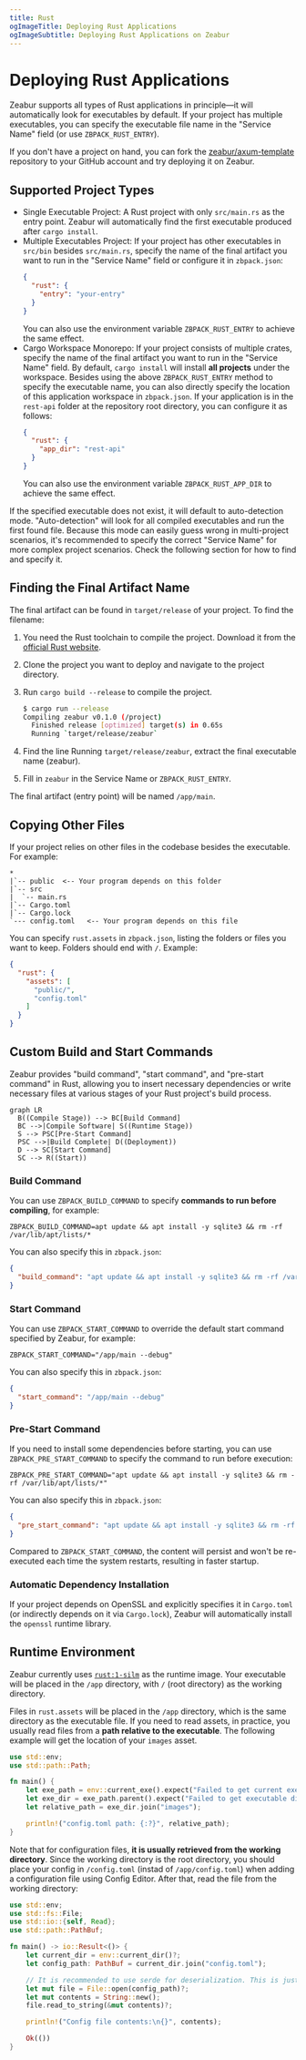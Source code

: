 ```yaml
---
title: Rust
ogImageTitle: Deploying Rust Applications
ogImageSubtitle: Deploying Rust Applications on Zeabur
---
```


# Deploying Rust Applications

Zeabur supports all types of Rust applications in principle—it will automatically look for executables by default. If your project has multiple executables, you can specify the executable file name in the "Service Name" field (or use `ZBPACK_RUST_ENTRY`).

If you don't have a project on hand, you can fork the [zeabur/axum-template](https://github.com/zeabur/axum-template) repository to your GitHub account and try deploying it on Zeabur.

## Supported Project Types

- Single Executable Project: A Rust project with only `src/main.rs` as the entry point. Zeabur will automatically find the first executable produced after `cargo install`.
- Multiple Executables Project: If your project has other executables in `src/bin` besides `src/main.rs`, specify the name of the final artifact you want to run in the "Service Name" field or configure it in `zbpack.json`:
  ```json
  {
    "rust": {
      "entry": "your-entry"
    }
  }
  ```
  You can also use the environment variable `ZBPACK_RUST_ENTRY` to achieve the same effect.
- Cargo Workspace Monorepo: If your project consists of multiple crates, specify the name of the final artifact you want to run in the "Service Name" field. By default, `cargo install` will install **all projects** under the workspace. Besides using the above `ZBPACK_RUST_ENTRY` method to specify the executable name, you can also directly specify the location of this application workspace in `zbpack.json`. If your application is in the `rest-api` folder at the repository root directory, you can configure it as follows:
  ```json
  {
    "rust": {
      "app_dir": "rest-api"
    }
  }
  ```
  You can also use the environment variable `ZBPACK_RUST_APP_DIR` to achieve the same effect.

If the specified executable does not exist, it will default to auto-detection mode. "Auto-detection" will look for all compiled executables and run the first found file. Because this mode can easily guess wrong in multi-project scenarios, it's recommended to specify the correct "Service Name" for more complex project scenarios. Check the following section for how to find and specify it.

## Finding the Final Artifact Name

The final artifact can be found in `target/release` of your project. To find the filename:

1. You need the Rust toolchain to compile the project. Download it from the [official Rust website](https://www.rust-lang.org).
2. Clone the project you want to deploy and navigate to the project directory.
3. Run `cargo build --release` to compile the project.

    ```bash
    $ cargo run --release
    Compiling zeabur v0.1.0 (/project)
      Finished release [optimized] target(s) in 0.65s
      Running `target/release/zeabur`
    ```

4. Find the line Running `target/release/zeabur`, extract the final executable name (zeabur).
5. Fill in `zeabur` in the Service Name or `ZBPACK_RUST_ENTRY`.

The final artifact (entry point) will be named `/app/main`.

## Copying Other Files

If your project relies on other files in the codebase besides the executable. For example:

```plain
*
|`-- public  <-- Your program depends on this folder
|`-- src
|  `-- main.rs
|`-- Cargo.toml
|`-- Cargo.lock
`--- config.toml   <-- Your program depends on this file
```

You can specify `rust.assets` in `zbpack.json`, listing the folders or files you want to keep. Folders should end with `/`. Example:

```json
{
  "rust": {
    "assets": [
      "public/",
      "config.toml"
    ]
  }
}
```

## Custom Build and Start Commands

Zeabur provides "build command", "start command", and "pre-start command" in Rust, allowing you to insert necessary dependencies or write necessary files at various stages of your Rust project's build process.

```mermaid
graph LR
  B((Compile Stage)) --> BC[Build Command]
  BC -->|Compile Software| S((Runtime Stage))
  S --> PSC[Pre-Start Command]
  PSC -->|Build Complete| D((Deployment))
  D --> SC[Start Command]
  SC --> R((Start))
```

### Build Command

You can use `ZBPACK_BUILD_COMMAND` to specify **commands to run before compiling**, for example:

```
ZBPACK_BUILD_COMMAND=apt update && apt install -y sqlite3 && rm -rf /var/lib/apt/lists/*
```

You can also specify this in `zbpack.json`:

```json
{
  "build_command": "apt update && apt install -y sqlite3 && rm -rf /var/lib/apt/lists/*"
}
```

### Start Command

You can use `ZBPACK_START_COMMAND` to override the default start command specified by Zeabur, for example:

```
ZBPACK_START_COMMAND="/app/main --debug"
```

You can also specify this in `zbpack.json`:

```json
{
  "start_command": "/app/main --debug"
}
```

### Pre-Start Command

If you need to install some dependencies before starting, you can use `ZBPACK_PRE_START_COMMAND` to specify the command to run before execution:

```
ZBPACK_PRE_START_COMMAND="apt update && apt install -y sqlite3 && rm -rf /var/lib/apt/lists/*"
```

You can also specify this in `zbpack.json`:

```json
{
  "pre_start_command": "apt update && apt install -y sqlite3 && rm -rf /var/lib/apt/lists/*"
}
```

Compared to `ZBPACK_START_COMMAND`, the content will persist and won't be re-executed each time the system restarts, resulting in faster startup.

### Automatic Dependency Installation

If your project depends on OpenSSL and explicitly specifies it in `Cargo.toml` (or indirectly depends on it via `Cargo.lock`), Zeabur will automatically install the `openssl` runtime library.

## Runtime Environment

Zeabur currently uses [`rust:1-silm`](https://hub.docker.com/_/rust) as the runtime image. Your executable will be placed in the `/app` directory, with `/` (root directory) as the working directory.

Files in `rust.assets` will be placed in the `/app` directory, which is the same directory as the executable file. If you need to read assets, in practice, you usually read files from a **path relative to the executable**. The following example will get the location of your `images` asset.

```rust
use std::env;
use std::path::Path;

fn main() {
    let exe_path = env::current_exe().expect("Failed to get current executable path");
    let exe_dir = exe_path.parent().expect("Failed to get executable directory");
    let relative_path = exe_dir.join("images");

    println!("config.toml path: {:?}", relative_path);
}
```

Note that for configuration files, **it is usually retrieved from the working directory**. Since the working directory is the root directory, you should place your config in `/config.toml` (instad of `/app/config.toml`) when adding a configuration file using Config Editor. After that, read the file from the working directory:

```rust
use std::env;
use std::fs::File;
use std::io::{self, Read};
use std::path::PathBuf;

fn main() -> io::Result<()> {
    let current_dir = env::current_dir()?;
    let config_path: PathBuf = current_dir.join("config.toml");

    // It is recommended to use serde for deserialization. This is just a demo, so read_to_string is used here.
    let mut file = File::open(config_path)?;
    let mut contents = String::new();
    file.read_to_string(&mut contents)?;

    println!("Config file contents:\n{}", contents);

    Ok(())
}
```
